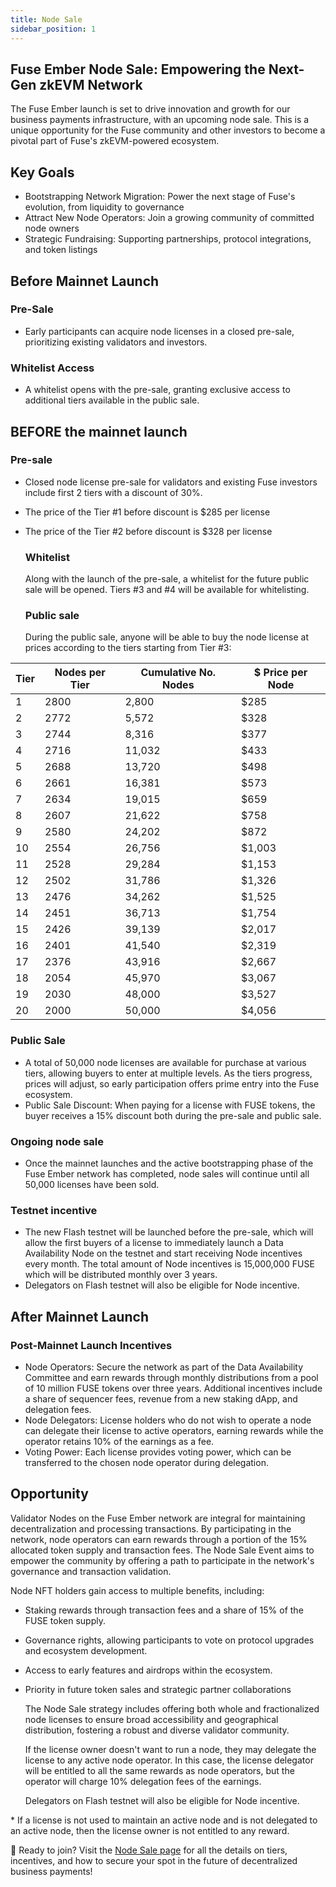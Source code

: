 ```yaml
---
title: Node Sale
sidebar_position: 1
---
```


## Fuse Ember Node Sale: Empowering the Next-Gen zkEVM Network​

The Fuse Ember launch is set to drive innovation and growth for our business payments infrastructure, with an upcoming node sale. This is a unique opportunity for the Fuse community and other investors to become a pivotal part of Fuse's zkEVM-powered ecosystem.

## Key Goals​

- Bootstrapping Network Migration: Power the next stage of Fuse's evolution, from liquidity to governance
- Attract New Node Operators: Join a growing community of committed node owners
- Strategic Fundraising: Supporting partnerships, protocol integrations, and token listings

## Before Mainnet Launch​

### Pre-Sale​

- Early participants can acquire node licenses in a closed pre-sale, prioritizing existing validators and investors.

### Whitelist Access​

- A whitelist opens with the pre-sale, granting exclusive access to additional tiers available in the public sale.

## BEFORE the mainnet launch

### Pre-sale

- Closed node license pre-sale for validators and existing Fuse investors include first 2 tiers with a discount of 30%.
- The price of the Tier #1 before discount is $285 per license
- The price of the Tier #2 before discount is $328 per license

  ### Whitelist

  Along with the launch of the pre-sale, a whitelist for the future public sale will be opened. Tiers #3 and #4 will be available for whitelisting.

  ### Public sale

  During the public sale, anyone will be able to buy the node license at prices according to the tiers starting from Tier #3:

| Tier | Nodes per Tier | Cumulative No. Nodes | $ Price per Node |
| ---- | -------------- | -------------------- | ---------------- |
| 1    | 2800           | 2,800                | $285             |
| 2    | 2772           | 5,572                | $328             |
| 3    | 2744           | 8,316                | $377             |
| 4    | 2716           | 11,032               | $433             |
| 5    | 2688           | 13,720               | $498             |
| 6    | 2661           | 16,381               | $573             |
| 7    | 2634           | 19,015               | $659             |
| 8    | 2607           | 21,622               | $758             |
| 9    | 2580           | 24,202               | $872             |
| 10   | 2554           | 26,756               | $1,003           |
| 11   | 2528           | 29,284               | $1,153           |
| 12   | 2502           | 31,786               | $1,326           |
| 13   | 2476           | 34,262               | $1,525           |
| 14   | 2451           | 36,713               | $1,754           |
| 15   | 2426           | 39,139               | $2,017           |
| 16   | 2401           | 41,540               | $2,319           |
| 17   | 2376           | 43,916               | $2,667           |
| 18   | 2054           | 45,970               | $3,067           |
| 19   | 2030           | 48,000               | $3,527           |
| 20   | 2000           | 50,000               | $4,056           |

### Public Sale​

- A total of 50,000 node licenses are available for purchase at various tiers, allowing buyers to enter at multiple levels. As the tiers progress, prices will adjust, so early participation offers prime entry into the Fuse ecosystem.
- Public Sale Discount: When paying for a license with FUSE tokens, the buyer receives a 15% discount both during the pre-sale and public sale.

### Ongoing node sale

- Once the mainnet launches and the active bootstrapping phase of the Fuse Ember network has completed, node sales will continue until all 50,000 licenses have been sold.

### Testnet incentive

- The new Flash testnet will be launched before the pre-sale, which will allow the first buyers of a license to immediately launch a Data Availability Node on the testnet and start receiving Node incentives every month. The total amount of Node incentives is 15,000,000 FUSE which will be distributed monthly over 3 years.
- Delegators on Flash testnet will also be eligible for Node incentive.

## After Mainnet Launch​

### Post-Mainnet Launch Incentives​

- Node Operators: Secure the network as part of the Data Availability Committee and earn rewards through monthly distributions from a pool of 10 million FUSE tokens over three years. Additional incentives include a share of sequencer fees, revenue from a new staking dApp, and delegation fees.
- Node Delegators: License holders who do not wish to operate a node can delegate their license to active operators, earning rewards while the operator retains 10% of the earnings as a fee.
- Voting Power: Each license provides voting power, which can be transferred to the chosen node operator during delegation.

## Opportunity​

Validator Nodes on the Fuse Ember network are integral for maintaining decentralization and processing transactions. By participating in the network, node operators can earn rewards through a portion of the 15% allocated token supply and transaction fees. The Node Sale Event aims to empower the community by offering a path to participate in the network's governance and transaction validation​.

Node NFT holders gain access to multiple benefits, including:

- Staking rewards through transaction fees and a share of 15% of the FUSE token supply.
- Governance rights, allowing participants to vote on protocol upgrades and ecosystem development.
- Access to early features and airdrops within the ecosystem.
- Priority in future token sales and strategic partner collaborations​

  The Node Sale strategy includes offering both whole and fractionalized node licenses to ensure broad accessibility and geographical distribution, fostering a robust and diverse validator community​.

  If the license owner doesn't want to run a node, they may delegate the license to any active node operator. In this case, the license delegator will be entitled to all the same rewards as node operators, but the operator will charge 10% delegation fees of the earnings.

  Delegators on Flash testnet will also be eligible for Node incentive.

\* If a license is not used to maintain an active node and is not delegated to an active node, then the license owner is not entitled to any reward.

📅 Ready to join? Visit the [Node Sale page](https://www.fuse.io/node-sale) for all the details on tiers, incentives, and how to secure your spot in the future of decentralized business payments!
